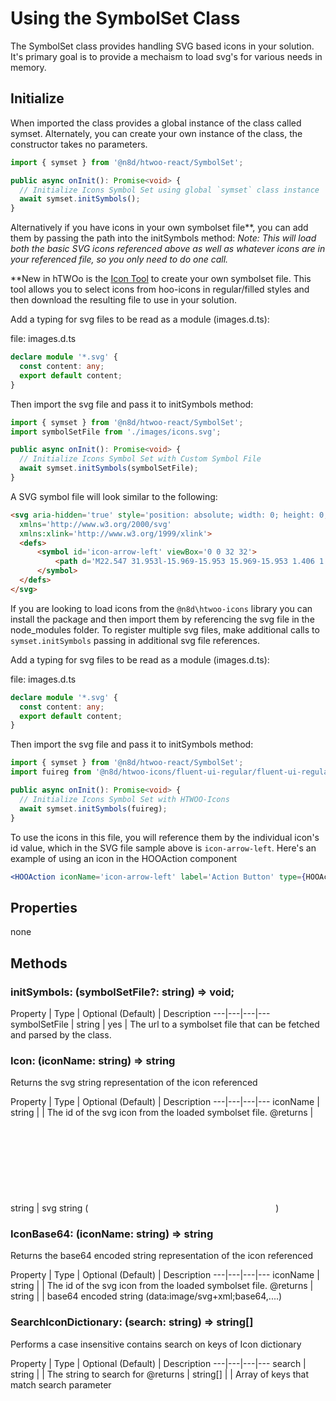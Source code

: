 
<Meta title="Advanced/SymbolSet Class" />

# Using the SymbolSet Class

The SymbolSet class provides handling SVG based icons in your solution. It's primary goal is to provide a mechaism to load svg's for various needs in memory.

## Initialize

When imported the class provides a global instance of the class called symset. Alternately, you can create your own instance of the class, the constructor takes no parameters.

```typescript
import { symset } from '@n8d/htwoo-react/SymbolSet';

public async onInit(): Promise<void> {
  // Initialize Icons Symbol Set using global `symset` class instance
  await symset.initSymbols();
}
```

Alternatively if you have icons in your own symbolset file\*\*, you can add them by passing the path into the initSymbols method:
*Note: This will load both the basic SVG icons referenced above as well as whatever icons are in your referenced file, so you only need to do one call.*

\*\*New in hTWOo is the [Icon Tool](https://my.n8d.at/htwoo-icons) to create your own symbolset file. This tool allows you to select icons from hoo-icons in regular/filled styles and then download the resulting file to use in your solution.

Add a typing for svg files to be read as a module (images.d.ts):

file: images.d.ts

```ts
declare module '*.svg' {
  const content: any;
  export default content;
}
```

Then import the svg file and pass it to initSymbols method:

```ts
import { symset } from '@n8d/htwoo-react/SymbolSet';
import symbolSetFile from './images/icons.svg';

public async onInit(): Promise<void> {
  // Initialize Icons Symbol Set with Custom Symbol File
  await symset.initSymbols(symbolSetFile);
}
```

A SVG symbol file will look similar to the following:

```html
<svg aria-hidden='true' style='position: absolute; width: 0; height: 0; overflow: hidden;' version='1.1'
  xmlns='http://www.w3.org/2000/svg'
  xmlns:xlink='http://www.w3.org/1999/xlink'>
  <defs>
      <symbol id='icon-arrow-left' viewBox='0 0 32 32'>
          <path d='M22.547 31.953l-15.969-15.953 15.969-15.953 1.406 1.406-14.531 14.547 14.531 14.547-1.406 1.406z'></path>
      </symbol>
  </defs>
</svg>
```

If you are looking to load icons from the `@n8d\htwoo-icons` library you can install the package and then import them by referencing the svg file in the node\_modules folder.
To register multiple svg files, make additional calls to `symset.initSymbols` passing in additional svg file references.

Add a typing for svg files to be read as a module (images.d.ts):

file: images.d.ts

```ts
declare module '*.svg' {
  const content: any;
  export default content;
}
```

Then import the svg file and pass it to initSymbols method:

```ts
import { symset } from '@n8d/htwoo-react/SymbolSet';
import fuireg from '@n8d/htwoo-icons/fluent-ui-regular/fluent-ui-regular.svg';

public async onInit(): Promise<void> {
  // Initialize Icons Symbol Set with HTWOO-Icons
  await symset.initSymbols(fuireg);
}
```

To use the icons in this file, you will reference them by the individual icon's id value, which in the SVG file sample above is `icon-arrow-left`. Here's an example of using an icon in the HOOAction component

```jsx
<HOOAction iconName='icon-arrow-left' label='Action Button' type={HOOActionType.Action}/>
```

## Properties

none

## Methods

### initSymbols: (symbolSetFile?: string) => void;

Property | Type | Optional (Default) | Description
\---|---|---|---
symbolSetFile | string | yes | The url to a symbolset file that can be fetched and parsed by the class.

### Icon: (iconName: string) => string

Returns the svg string representation of the icon referenced

Property | Type | Optional (Default) | Description
\---|---|---|---
iconName | string | | The id of the svg icon from the loaded symbolset file.
@returns | string | svg string (<svg>...</svg>)

### IconBase64: (iconName: string) => string

Returns the base64 encoded string representation of the icon referenced

Property | Type | Optional (Default) | Description
\---|---|---|---
iconName | string | | The id of the svg icon from the loaded symbolset file.
@returns | string | | base64 encoded string (data:image/svg+xml;base64,....)

### SearchIconDictionary: (search: string) => string\[]

Performs a case insensitive contains search on keys of Icon dictionary

Property | Type | Optional (Default) | Description
\---|---|---|---
search | string | | The string to search for
@returns | string\[] | | Array of keys that match search parameter
